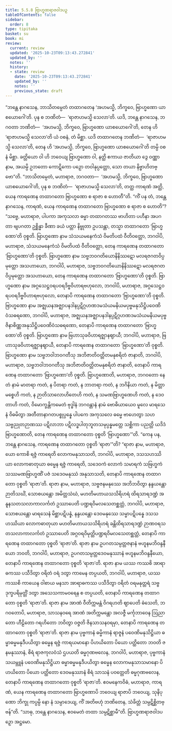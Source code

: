 ```yaml
---
title: 5.5.8 ဗြာဟ္မဏရာဇဝါဒပဉှ
tableOfContents: false
sidebar:
  order: 8
type: tipitaka
basket: su
book: mi
review:
  current: review
  updated: '2025-10-23T09:13:43.272841'
  updated_by: ''
  notes: ''
  history:
  - state: review
    date: '2025-10-23T09:13:43.272841'
    updated_by: ''
    notes: ''
    previous_state: draft
---
```



<ReviewStatus review={frontmatter.review} showDetails={true} />

<HypothesisAnnotation frontmatter={frontmatter} />

<DynamicBreadcrumb />

<Division number="167" book="mi" e="ch" v="28">

<Paragraph number="996" book="mi">
“ဘန္တေ နာဂသေန, ဘာသိတမ္ပေတံ တထာဂတေန ‘အဟမသ္မိ, ဘိက္ခဝေ, ဗြာဟ္မဏော ယာစယောဂေါ’တိ. ပုန စ ဘဏိတံ—  ‘ရာဇာဟမသ္မိ သေလာ’တိ. ယဒိ, ဘန္တေ နာဂသေန, ဘဂဝတာ ဘဏိတံ—  ‘အဟမသ္မိ, ဘိက္ခဝေ, ဗြာဟ္မဏော ယာစယောဂေါ’တိ, တေန ဟိ ‘ရာဇာဟမသ္မိ သေလာ’တိ ယံ ဝစနံ, တံ မိစ္ဆာ. ယဒိ တထာဂတေန ဘဏိတံ—  ‘ရာဇာဟမသ္မိ သေလာ’တိ, တေန ဟိ ‘အဟမသ္မိ, ဘိက္ခဝေ, ဗြာဟ္မဏော ယာစယောဂေါ’တိ တမ္ပိ ဝစနံ မိစ္ဆာ. ခတ္တိယော ဝါ ဟိ ဘဝေယျ ဗြာဟ္မဏော ဝါ, နတ္ထိ ဧကာယ ဇာတိယာ ဒွေ ဝဏ္ဏာ နာမ, အယမ္ပိ ဥဘတော ကောဋိကော ပဉှော တဝါနုပ္ပတ္တော, သော တယာ နိဗ္ဗာဟိတဗ္ဗော”တိ.
</Paragraph>

<Paragraph number="997" book="mi">
“ဘာသိတမ္ပေတံ, မဟာရာဇ, ဘဂဝတာ—  ‘အဟမသ္မိ, ဘိက္ခဝေ, ဗြာဟ္မဏော ယာစယောဂေါ’တိ, ပုန စ ဘဏိတံ—  ‘ရာဇာဟမသ္မိ သေလာ’တိ, တတ္ထ ကာရဏံ အတ္ထိ, ယေန ကာရဏေန တထာဂတော ဗြာဟ္မဏော စ ရာဇာ စ ဟောတီ”တိ.
</Paragraph>

<Paragraph number="998" book="mi">
“ကိံ ပန တံ, ဘန္တေ နာဂသေန, ကာရဏံ, ယေန ကာရဏေန တထာဂတော ဗြာဟ္မဏော စ ရာဇာ စ ဟောတိ”? “သဗ္ဗေ, မဟာရာဇ, ပါပကာ အကုသလာ ဓမ္မာ တထာဂတဿ ဗာဟိတာ ပဟီနာ အပဂတာ ဗျပဂတာ ဥစ္ဆိန္နာ ခီဏာ ခယံ ပတ္တာ နိဗ္ဗုတာ ဥပသန္တာ, တသ္မာ တထာဂတော ‘ဗြာဟ္မဏော’တိ ဝုစ္စတိ.
</Paragraph>

<Paragraph number="999" book="mi">
ဗြာဟ္မဏော နာမ သံသယမနေကံသံ ဝိမတိပထံ ဝီတိဝတ္တော, ဘဂဝါပိ, မဟာရာဇ, သံသယမနေကံသံ ဝိမတိပထံ ဝီတိဝတ္တော, တေန ကာရဏေန တထာဂတော ‘ဗြာဟ္မဏော’တိ ဝုစ္စတိ.
</Paragraph>

<Paragraph number="1000" book="mi">
ဗြာဟ္မဏော နာမ သဗ္ဗဘဝဂတိယောနိနိဿဋော မလရဇဂတဝိပ္ပမုတ္တော အသဟာယော, ဘဂဝါပိ, မဟာရာဇ, သဗ္ဗဘဝဂတိယောနိနိဿဋော မလရဇဂတဝိပ္ပမုတ္တော အသဟာယော, တေန ကာရဏေန တထာဂတော ‘ဗြာဟ္မဏော’တိ ဝုစ္စတိ.
</Paragraph>

<Paragraph number="1001" book="mi">
ဗြာဟ္မဏော နာမ အဂ္ဂသေဋ္ဌဝရပဝရဒိဗ္ဗဝိဟာရဗဟုလော, ဘဂဝါပိ, မဟာရာဇ, အဂ္ဂသေဋ္ဌဝရပဝရဒိဗ္ဗဝိဟာရဗဟုလော, တေနာပိ ကာရဏေန တထာဂတော ‘ဗြာဟ္မဏော’တိ ဝုစ္စတိ.
</Paragraph>

<Paragraph number="1002" book="mi">
ဗြာဟ္မဏော နာမ အဇ္ဈယနအဇ္ဈာပနဒါနပ္ပဋိဂ္ဂဟဏဒမသံယမနိယမပုဗ္ဗမနုသိဋ္ဌိပဝေဏိဝံသဓရဏော, ဘဂဝါပိ, မဟာရာဇ, အဇ္ဈယနအဇ္ဈာပနဒါနပ္ပဋိဂ္ဂဟဏဒမသံယမနိယမပုဗ္ဗဇိနာစိဏ္ဏအနုသိဋ္ဌိပဝေဏိဝံသဓရဏော, တေနာပိ ကာရဏေန တထာဂတော ‘ဗြာဟ္မဏော’တိ ဝုစ္စတိ.
</Paragraph>

<Paragraph number="1003" book="mi">
ဗြာဟ္မဏော နာမ ဗြဟာသုခဝိဟာရဇ္ဈာနဈာယီ; ဘဂဝါပိ, မဟာရာဇ, ဗြဟာသုခဝိဟာရဇ္ဈာနဈာယီ, တေနာပိ ကာရဏေန တထာဂတော ‘ဗြာဟ္မဏော’တိ ဝုစ္စတိ.
</Paragraph>

<Paragraph number="1004" book="mi">
ဗြာဟ္မဏော နာမ သဗ္ဗဘဝါဘဝဂတီသု အဘိဇာတိဝတ္တိတမနုစရိတံ ဇာနာတိ, ဘဂဝါပိ, မဟာရာဇ, သဗ္ဗဘဝါဘဝဂတီသု အဘိဇာတိဝတ္တိတမနုစရိတံ ဇာနာတိ, တေနာပိ ကာရဏေန တထာဂတော ‘ဗြာဟ္မဏော’တိ ဝုစ္စတိ.
</Paragraph>

<Paragraph number="1005" book="mi">
ဗြာဟ္မဏောတိ, မဟာရာဇ, ဘဂဝတော နေတံ နာမံ မာတရာ ကတံ, န ပိတရာ ကတံ, န ဘာတရာ ကတံ, န ဘဂိနိယာ ကတံ, န မိတ္တာမစ္စေဟိ ကတံ, န ဉာတိသာလောဟိတေဟိ ကတံ, န သမဏဗြာဟ္မဏေဟိ ကတံ, န ဒေဝတာဟိ ကတံ, ဝိမောက္ခန္တိကမေတံ ဗုဒ္ဓါနံ ဘဂဝန္တာနံ နာမံ ဗောဓိယာယေဝ မူလေ မာရသေနံ ဝိဓမိတွာ အတီတာနာဂတပစ္စုပ္ပန္နေ ပါပကေ အကုသလေ ဓမ္မေ ဗာဟေတွာ သဟ သဗ္ဗညုတဉာဏဿ ပဋိလာဘာ ပဋိလဒ္ဓပါတုဘူတသမုပ္ပန္နမတ္တေ သစ္ဆိကာ ပညတ္တိ ယဒိဒံ ဗြာဟ္မဏောတိ, တေန ကာရဏေန တထာဂတော ဝုစ္စတိ ‘ဗြာဟ္မဏော’”တိ.
</Paragraph>

<Paragraph number="1006" book="mi">
“ကေန ပန, ဘန္တေ နာဂသေန, ကာရဏေန တထာဂတော ဝုစ္စတိ ‘ရာဇာ’”တိ? “ရာဇာ နာမ, မဟာရာဇ, ယော ကောစိ ရဇ္ဇံ ကာရေတိ လောကမနုသာသတိ, ဘဂဝါပိ, မဟာရာဇ, ဒသသဟဿိယာ လောကဓာတုယာ ဓမ္မေန ရဇ္ဇံ ကာရေတိ, သဒေဝကံ လောကံ သမာရကံ သဗြဟ္မကံ သဿမဏဗြာဟ္မဏိံ ပဇံ သဒေဝမနုဿံ အနုသာသတိ, တေနာပိ ကာရဏေန တထာဂတော ဝုစ္စတိ ‘ရာဇာ’တိ.
</Paragraph>

<Paragraph number="1007" book="mi">
ရာဇာ နာမ, မဟာရာဇ, သဗ္ဗဇနမနုဿေ အဘိဘဝိတွာ နန္ဒယန္တော ဉာတိသင်္ဃံ, သောစယန္တော အမိတ္တသံဃံ, မဟတိမဟာယသသိရိဟရံ ထိရသာရဒဏ္ဍံ အနူနသတသလာကာလင်္ကတံ ဥဿာပေတိ ပဏ္ဍရဝိမလသေတစ္ဆတ္တံ, ဘဂဝါပိ, မဟာရာဇ, သောစယန္တော မာရသေနံ မိစ္ဆာပဋိပန္နံ, နန္ဒယန္တော ဒေဝမနုဿေ သမ္မာပဋိပန္နေ ဒသသဟဿိယာ လောကဓာတုယာ မဟတိမဟာယသသိရိဟရံ ခန္တိထိရသာရဒဏ္ဍံ ဉာဏဝရသတသလာကာလင်္ကတံ ဥဿာပေတိ အဂ္ဂဝရဝိမုတ္တိပဏ္ဍရဝိမလသေတစ္ဆတ္တံ, တေနာပိ ကာရဏေန တထာဂတော ဝုစ္စတိ ‘ရာဇာ’တိ.
</Paragraph>

<Paragraph number="1008" book="mi">
ရာဇာ နာမ ဥပဂတသမ္ပတ္တဇနာနံ ဗဟူနမဘိဝန္ဒနီယော ဘဝတိ, ဘဂဝါပိ, မဟာရာဇ, ဥပဂတသမ္ပတ္တဒေဝမနုဿာနံ ဗဟူနမဘိဝန္ဒနီယော, တေနာပိ ကာရဏေန တထာဂတော ဝုစ္စတိ ‘ရာဇာ’တိ.
</Paragraph>

<Paragraph number="1009" book="mi">
ရာဇာ နာမ ယဿ ကဿစိ အာရာဓကဿ ပသီဒိတွာ ဝရိတံ ဝရံ ဒတွာ ကာမေန တပ္ပယတိ, ဘဂဝါပိ, မဟာရာဇ, ယဿ ကဿစိ ကာယေန ဝါစာယ မနသာ အာရာဓကဿ ပသီဒိတွာ ဝရိတံ ဝရမနုတ္တရံ သဗ္ဗဒုက္ခပရိမုတ္တိံ ဒတွာ အသေသကာမဝရေန စ တပ္ပယတိ, တေနာပိ ကာရဏေန တထာဂတော ဝုစ္စတိ ‘ရာဇာ’တိ.
</Paragraph>

<Paragraph number="1010" book="mi">
ရာဇာ နာမ အာဏံ ဝီတိက္ကမန္တံ ဝိဂရဟတိ ဈာပေတိ ဓံသေတိ, ဘဂဝတောပိ, မဟာရာဇ, သာသနဝရေ အာဏံ အတိက္ကမန္တော အလဇ္ဇီ မင်္ကုဘာဝေန ဩညာတော ဟီဠိတော ဂရဟိတော ဘဝိတွာ ဝဇ္ဇတိ ဇိနသာသနဝရမှာ, တေနာပိ ကာရဏေန တထာဂတော ဝုစ္စတိ ‘ရာဇာ’တိ.
</Paragraph>

<Paragraph number="1011" book="mi">
ရာဇာ နာမ ပုဗ္ဗကာနံ ဓမ္မိကာနံ ရာဇူနံ ပဝေဏိမနုသိဋ္ဌိယာ ဓမ္မာဓမ္မမနုဒီပယိတွာ ဓမ္မေန ရဇ္ဇံ ကာရယမာနော ပိဟယိတော ပိယော ပတ္ထိတော ဘဝတိ ဇနမနုဿာနံ, စိရံ ရာဇကုလဝံသံ ဌပယတိ ဓမ္မဂုဏဗလေန, ဘဂဝါပိ, မဟာရာဇ, ပုဗ္ဗကာနံ သယမ္ဘူနံ ပဝေဏိမနုသိဋ္ဌိယာ ဓမ္မာဓမ္မမနုဒီပယိတွာ ဓမ္မေန လောကမနုသာသမာနော ပိဟယိတော ပိယော ပတ္ထိတော ဒေဝမနုဿာနံ စိရံ သာသနံ ပဝတ္တေတိ ဓမ္မဂုဏဗလေန, တေနာပိ ကာရဏေန တထာဂတော ဝုစ္စတိ ‘ရာဇာ’တိ. ဧဝမနေကဝိဓံ, မဟာရာဇ, ကာရဏံ, ယေန ကာရဏေန တထာဂတော ဗြာဟ္မဏောပိ ဘဝေယျ ရာဇာပိ ဘဝေယျ, သုနိပုဏော ဘိက္ခု ကပ္ပမ္ပိ နော နံ သမ္ပာဒေယျ, ကိံ အတိဗဟုံ ဘဏိတေန, သံခိတ္တံ သမ္ပဋိစ္ဆိတဗ္ဗန်”တိ. “သာဓု, ဘန္တေ နာဂသေန, ဧဝမေတံ တထာ သမ္ပဋိစ္ဆာမီ”တိ.

</Paragraph>
</Division>

<Paragraph number="1012" type="center" book="mi">
ဗြာဟ္မဏရာဇဝါဒပဉှော အဋ္ဌမော.
</Paragraph>
